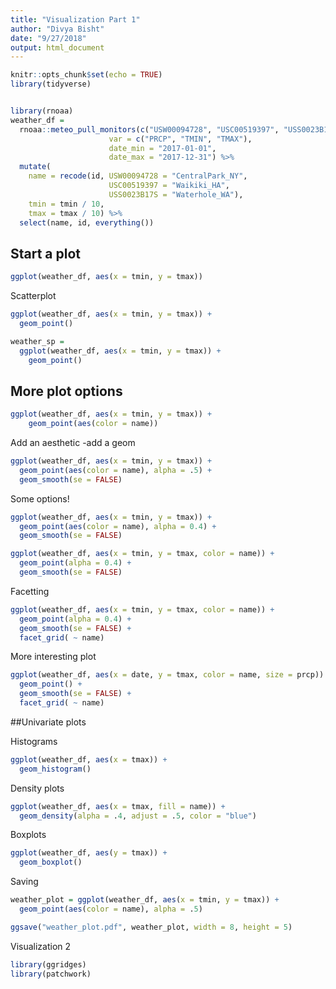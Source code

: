 ```yaml
---
title: "Visualization Part 1"
author: "Divya Bisht"
date: "9/27/2018"
output: html_document
---
```


```r
knitr::opts_chunk$set(echo = TRUE)
library(tidyverse)
```

```r

```


```r
library(rnoaa)
weather_df = 
  rnoaa::meteo_pull_monitors(c("USW00094728", "USC00519397", "USS0023B17S"),
                      var = c("PRCP", "TMIN", "TMAX"), 
                      date_min = "2017-01-01",
                      date_max = "2017-12-31") %>%
  mutate(
    name = recode(id, USW00094728 = "CentralPark_NY", 
                      USC00519397 = "Waikiki_HA",
                      USS0023B17S = "Waterhole_WA"),
    tmin = tmin / 10,
    tmax = tmax / 10) %>%
  select(name, id, everything())
```

## Start a plot

```r
ggplot(weather_df, aes(x = tmin, y = tmax))
```

Scatterplot
```r
ggplot(weather_df, aes(x = tmin, y = tmax)) + 
  geom_point()
```

```r
weather_sp = 
  ggplot(weather_df, aes(x = tmin, y = tmax)) + 
    geom_point()
```

## More plot options 

```r
ggplot(weather_df, aes(x = tmin, y = tmax)) + 
    geom_point(aes(color = name))
```

Add an aesthetic 
-add a geom

```r
ggplot(weather_df, aes(x = tmin, y = tmax)) + 
  geom_point(aes(color = name), alpha = .5) +
  geom_smooth(se = FALSE)
```

Some options!
```r
ggplot(weather_df, aes(x = tmin, y = tmax)) + 
  geom_point(aes(color = name), alpha = 0.4) +
  geom_smooth(se = FALSE)
```

```r
ggplot(weather_df, aes(x = tmin, y = tmax, color = name)) + 
  geom_point(alpha = 0.4) +
  geom_smooth(se = FALSE)
```

Facetting

```r
ggplot(weather_df, aes(x = tmin, y = tmax, color = name)) + 
  geom_point(alpha = 0.4) +
  geom_smooth(se = FALSE) +
  facet_grid( ~ name)
```

More interesting plot
```r
ggplot(weather_df, aes(x = date, y = tmax, color = name, size = prcp)) +
  geom_point() +
  geom_smooth(se = FALSE) + 
  facet_grid( ~ name)
```

##Univariate plots

Histograms 
```r
ggplot(weather_df, aes(x = tmax)) + 
  geom_histogram()
```
Density plots
```r
ggplot(weather_df, aes(x = tmax, fill = name)) + 
  geom_density(alpha = .4, adjust = .5, color = "blue")
```
Boxplots

```r
ggplot(weather_df, aes(y = tmax)) + 
  geom_boxplot()
```

Saving
```r
weather_plot = ggplot(weather_df, aes(x = tmin, y = tmax)) + 
  geom_point(aes(color = name), alpha = .5) 

ggsave("weather_plot.pdf", weather_plot, width = 8, height = 5)
```

Visualization 2

```r
library(ggridges)
library(patchwork)
```











